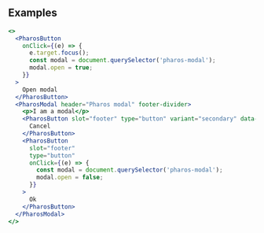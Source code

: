
<Intro />

## Examples

```jsx live
<>
  <PharosButton
    onClick={(e) => {
      e.target.focus();
      const modal = document.querySelector('pharos-modal');
      modal.open = true;
    }}
  >
    Open modal
  </PharosButton>
  <PharosModal header="Pharos modal" footer-divider>
    <p>I am a modal</p>
    <PharosButton slot="footer" type="button" variant="secondary" data-modal-close>
      Cancel
    </PharosButton>
    <PharosButton
      slot="footer"
      type="button"
      onClick={(e) => {
        const modal = document.querySelector('pharos-modal');
        modal.open = false;
      }}
    >
      Ok
    </PharosButton>
  </PharosModal>
</>
```
